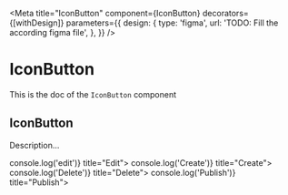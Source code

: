 <!--- IconButton.stories.mdx --->


<Meta
  title="IconButton"
  component={IconButton}
  decorators={[withDesign]}
  parameters={{
    design: {
      type: 'figma',
      url: 'TODO: Fill the according figma file',
    },
  }}
/>

# IconButton

This is the doc of the `IconButton` component

## IconButton

Description...

<Canvas>
  <Story name="base">
    <Box padding={7}>
      <Grid inline cols="repeat(4, auto)" gap={1}>
        <IconButton description="Edit the picture" onClick={() => console.log('edit')} title="Edit">
          <EditIcon />
        </IconButton>
        <IconButton description="Add a new picture" onClick={() => console.log('Create')} title="Create">
          <AddIcon />
        </IconButton>
        <IconButton description="Remove the picture" onClick={() => console.log('Delete')} title="Delete">
          <DeleteIcon />
        </IconButton>
        <IconButton description="Publish the picture" onClick={() => console.log('Publish')} title="Publish">
          <PublishIcon />
        </IconButton>
      </Grid>
    </Box>
  </Story>
</Canvas>
